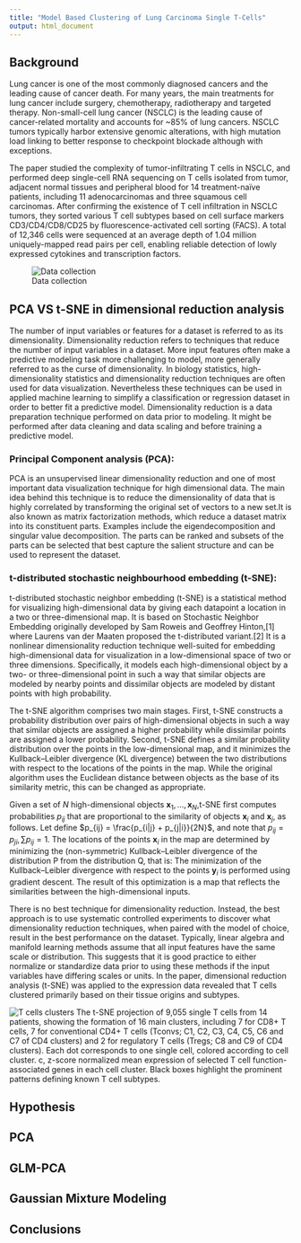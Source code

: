 ```yaml
---
title: "Model Based Clustering of Lung Carcinoma Single T-Cells"
output: html_document
---
```


## Background


Lung cancer is one of the most commonly diagnosed cancers and the leading cause of cancer death. For many years, the main treatments for lung cancer include surgery, chemotherapy, radiotherapy and targeted therapy. Non-small-cell lung cancer (NSCLC) is the leading cause of cancer-related mortality and accounts for ~85$\%$ of lung cancers. NSCLC tumors typically harbor extensive genomic alterations, with high mutation load linking to better response to checkpoint blockade although with exceptions. 

The paper \cite{1} studied the complexity of tumor-infiltrating T cells in NSCLC, and performed deep single-cell RNA sequencing on T cells isolated from tumor, adjacent normal tissues and peripheral blood for 14 treatment-naïve patients, including 11 adenocarcinomas and three squamous cell carcinomas. After confirming the existence of T cell infiltration in NSCLC tumors, they sorted various T cell subtypes based on cell surface markers CD3/CD4/CD8/CD25 by fluorescence-activated cell sorting (FACS). A total of 12,346 cells were sequenced at an average depth of 1.04 million uniquely-mapped read pairs per cell, enabling reliable detection of lowly expressed cytokines and transcription factors.

    
![Data collection](Figures/lab.png)

## PCA VS t-SNE in dimensional reduction analysis

The number of input variables or features for a dataset is referred to as its dimensionality. Dimensionality reduction refers to techniques that reduce the number of input variables in a dataset. More input features often make a predictive modeling task more challenging to model, more generally referred to as the curse of dimensionality. In biology statistics, high-dimensionality statistics and dimensionality reduction techniques are often used for data visualization. Nevertheless these techniques can be used in applied machine learning to simplify a classification or regression dataset in order to better fit a predictive model. Dimensionality reduction is a data preparation technique performed on data prior to modeling. It might be performed after data cleaning and data scaling and before training a predictive model.


### Principal Component analysis (PCA): 
PCA is an unsupervised linear dimensionality reduction and one of most important data visualization technique for high dimensional data. The main idea behind this technique is to reduce the dimensionality of data that is highly correlated by transforming the original set of vectors to a new set.It is also known as matrix factorization methods, which reduce a dataset matrix into its constituent parts. Examples include the eigendecomposition and singular value decomposition. The parts can be ranked and subsets of the parts can be selected that best capture the salient structure and can be used to represent the dataset.   

### t-distributed stochastic neighbourhood embedding (t-SNE): 
t-distributed stochastic neighbor embedding (t-SNE) is a statistical method for visualizing high-dimensional data by giving each datapoint a location in a two or three-dimensional map. It is based on Stochastic Neighbor Embedding originally developed by Sam Roweis and Geoffrey Hinton,[1] where Laurens van der Maaten proposed the t-distributed variant.[2] It is a nonlinear dimensionality reduction technique well-suited for embedding high-dimensional data for visualization in a low-dimensional space of two or three dimensions. Specifically, it models each high-dimensional object by a two- or three-dimensional point in such a way that similar objects are modeled by nearby points and dissimilar objects are modeled by distant points with high probability.

The t-SNE algorithm comprises two main stages. First, t-SNE constructs a probability distribution over pairs of high-dimensional objects in such a way that similar objects are assigned a higher probability while dissimilar points are assigned a lower probability. Second, t-SNE defines a similar probability distribution over the points in the low-dimensional map, and it minimizes the Kullback–Leibler divergence (KL divergence) between the two distributions with respect to the locations of the points in the map. While the original algorithm uses the Euclidean distance between objects as the base of its similarity metric, this can be changed as appropriate.

Given a set of ${\displaystyle N}$ high-dimensional objects ${\displaystyle \mathbf {x} _{1},\dots ,\mathbf {x} _{N}}$,t-SNE first computes probabilities ${\displaystyle p_{ij}}$ that are proportional to the similarity of objects $\mathbf {x} _{i}$ and $\mathbf {x} _{j}$, as follows. 
\begin{align}
    p_{i|j} &= \frac{ exp (-\lVert x_i - x_j \rVert^2/2\sigma_i^2)}{\sum_{k \neq i} exp (-\lVert x_i - x_k \rVert^2/2\sigma_i^2)}\\
    p_{i|i} &= 0
    \label{}
\end{align}
Let define $p_{ij} = \frac{p_{i|j} + p_{j|i}}{2N}$, and note that $p_{ij} = p_{ji}, \sum p_{ij} = 1$. The locations of the points $\mathbf {x} _{i}$ in the map are determined by minimizing the (non-symmetric) Kullback–Leibler divergence of the distribution P from the distribution Q, that is:
\begin{align}
    KL (P \rVert Q) &= \sum_{i \neq j} p_{ij} log \frac{p_{ij}}{q_{ij}}
    \label{}
\end{align}
The minimization of the Kullback–Leibler divergence with respect to the points $\mathbf {y} _{i}$ is performed using gradient descent. The result of this optimization is a map that reflects the similarities between the high-dimensional inputs.


There is no best technique for dimensionality reduction. Instead, the best approach is to use systematic controlled experiments to discover what dimensionality reduction techniques, when paired with the model of choice, result in the best performance on the dataset. Typically, linear algebra and manifold learning methods assume that all input features have the same scale or distribution. This suggests that it is good practice to either normalize or standardize data prior to using these methods if the input variables have differing scales or units. In the paper, dimensional reduction analysis (t-SNE) was applied to the expression data revealed that T cells clustered primarily based on their tissue origins and subtypes. 

![T cells clusters](Figures/T cells.png)
The t-SNE projection of 9,055 single T cells from 14 patients, showing the formation of 16 main clusters, including 7 for CD8+ T cells, 7 for conventional CD4+ T cells (Tconvs; C1, C2, C3, C4, C5, C6 and C7 of CD4 clusters) and 2 for regulatory T cells (Tregs; C8 and C9 of CD4 clusters). Each dot corresponds to one single cell, colored according to cell cluster. c, z-score normalized mean expression of selected T cell function-associated genes in each cell cluster. Black boxes highlight the prominent patterns defining known T cell subtypes.

## Hypothesis




## PCA



## GLM-PCA



## Gaussian Mixture Modeling


## Conclusions